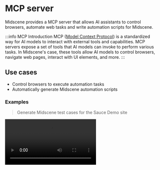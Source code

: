 
# MCP server

Midscene provides a MCP server that allows AI assistants to control browsers, automate web tasks and write automation scripts for Midscene.

:::info MCP Introduction
MCP ([Model Context Protocol](https://modelcontextprotocol.io/introduction)) is a standardized way for AI models to interact with external tools and capabilities. MCP servers expose a set of tools that AI models can invoke to perform various tasks. In Midscene's case, these tools allow AI models to control browsers, navigate web pages, interact with UI elements, and more.
:::

## Use cases

* Control browsers to execute automation tasks
* Automatically generate Midscene automation scripts

### Examples

> Generate Midscene test cases for the Sauce Demo site

<video src="https://lf3-static.bytednsdoc.com/obj/eden-cn/ozpmyhn_lm_hymuPild/ljhwZthlaukjlkulzlp/midscene/en-midscene-mcp-Sauce-Demo.mp4" controls/>


## Setting up Midscene MCP

### Prerequisites

1. An OpenAI API key or another supported AI model provider. For more information, see [Choosing an AI Model](./choose-a-model).
2. For Chrome browser integration (Bridge Mode):
   - Install the Midscene Chrome extension (download from [Chrome Web Extension](https://chromewebstore.google.com/detail/midscenejs/gbldofcpkknbggpkmbdaefngejllnief?hl=en&utm_source=ext_sidebar))
   - Switch to "Bridge Mode" in the extension and click "Allow Connection"

### Configuration

Add the Midscene MCP server to your MCP configuration:

```json
{
  "mcpServers": {
    "mcp-midscene": {
      "command": "npx",
      "args": ["-y", "@midscene/mcp"],
      "env": {
        "MIDSCENE_MODEL_NAME": "REPLACE_WITH_YOUR_MODEL_NAME",
        "OPENAI_API_KEY": "REPLACE_WITH_YOUR_OPENAI_API_KEY",
        "MCP_SERVER_REQUEST_TIMEOUT": "800000"
      }
    }
  }
}
```

For more information about configuring AI models, see [Choosing an AI Model](./choose-a-model).

## Available tools

Midscene MCP provides the following browser automation tools:

| Category | Tool Name | Description |
|---------|---------|---------|
| **Navigation** | midscene_navigate | Navigate to a specified URL in the current tab |
| **Tab Management** | midscene_get_tabs | Get a list of all open browser tabs |
| | midscene_set_active_tab | Switch to a specific tab by ID |
| **Page Interaction** | midscene_aiTap | Click on an element described in natural language |
| | midscene_aiInput | Input text into a form field or element |
| | midscene_aiHover | Hover over an element |
| | midscene_aiKeyboardPress | Press a specific keyboard key |
| | midscene_aiScroll | Scroll the page or a specific element |
| **Verification and Observation** | midscene_aiWaitFor | Wait for a condition to be true on the page |
| | midscene_aiAssert | Assert that a condition is true on the page |
| | midscene_screenshot | Take a screenshot of the current page |
| **Playwright Code Example** | midscene_playwright_example | Provides Playwright code examples for Midscene |

### Navigation

- **midscene_navigate**: Navigate to a specified URL in the current tab
  ```
  Parameters:
  - url: The URL to navigate to
  ```

### Tab management

- **midscene_get_tabs**: Get a list of all open browser tabs, including their IDs, titles, and URLs
  ```
  Parameters: None
  ```

- **midscene_set_active_tab**: Switch to a specific tab by ID
  ```
  Parameters:
  - tabId: The ID of the tab to activate
  ```

### Page interaction

- **midscene_aiTap**: Click on an element described in natural language
  ```
  Parameters:
  - locate: Natural language description of the element to click
  ```

- **midscene_aiInput**: Input text into a form field or element
  ```
  Parameters:
  - value: The text to input
  - locate: Natural language description of the element to input text into
  ```

- **midscene_aiHover**: Hover over an element
  ```
  Parameters:
  - locate: Natural language description of the element to hover over
  ```

- **midscene_aiKeyboardPress**: Press a specific keyboard key
  ```
  Parameters:
  - key: The key to press (e.g., 'Enter', 'Tab', 'Escape')
  - locate: (Optional) Description of element to focus before pressing the key
  - deepThink: (Optional) If true, uses more precise element location
  ```

- **midscene_aiScroll**: Scroll the page or a specific element
  ```
  Parameters:
  - direction: 'up', 'down', 'left', or 'right'
  - scrollType: 'once', 'untilBottom', 'untilTop', 'untilLeft', or 'untilRight'
  - distance: (Optional) Distance to scroll in pixels
  - locate: (Optional) Description of the element to scroll
  - deepThink: (Optional) If true, uses more precise element location
  ```

### Verification and observation

- **midscene_aiWaitFor**: Wait for a condition to be true on the page
  ```
  Parameters:
  - assertion: Natural language description of the condition to wait for
  - timeoutMs: (Optional) Maximum time to wait in milliseconds
  - checkIntervalMs: (Optional) How often to check the condition
  ```

- **midscene_aiAssert**: Assert that a condition is true on the page
  ```
  Parameters:
  - assertion: Natural language description of the condition to check
  ```

- **midscene_screenshot**: Take a screenshot of the current page
  ```
  Parameters:
  - name: Name for the screenshot
  ```

## Common issues

### What advantages does Midscene MCP have over other browser MCPs?

- Midscene MCP supports Bridge mode by default, allowing you to **directly control your current browser** without needing to **log in again or download a browser**
- Midscene MCP includes built-in optimal prompt templates and operation execution practices for browser page control, providing **more stable and reliable browser automation experiences** compared to other MCP implementations
- Midscene MCP automatically generates execution case reports after completing tasks, allowing you to **view the execution process at any time**

### Local port conflicts when multiple clients are used

> Problem description

When users simultaneously use Midscene MCP in multiple local clients (Claude Desktop, Cursor MCP, etc.), port conflicts may occur causing server errors

> Solution

- Temporarily close the MCP server in the extra clients
- Execute the command:

```bash
# For macOS/Linux:
lsof -i:3766 | awk 'NR>1 {print $2}' | xargs -r kill -9

# For Windows:
FOR /F "tokens=5" %i IN ('netstat -ano ^| findstr :3766') DO taskkill /F /PID %i
```


### How to access Midscene execution reports

After each task execution, a Midscene task report is generated. You can open this HTML report directly from the command line:

```bash
# Replace the opened address with your report filename
open report_file_name.html
```

![image](https://lf3-static.bytednsdoc.com/obj/eden-cn/ozpmyhn_lm_hymuPild/ljhwZthlaukjlkulzlp/midscene/image.png)
